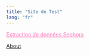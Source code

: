 ```yaml
---
title: "Site de Test"
lang: "fr"
---
```


[Extraction de données Sephora](sephora_scrape.qmd){style="color:#FF74B8;"}

[About](about.qmd "about")
